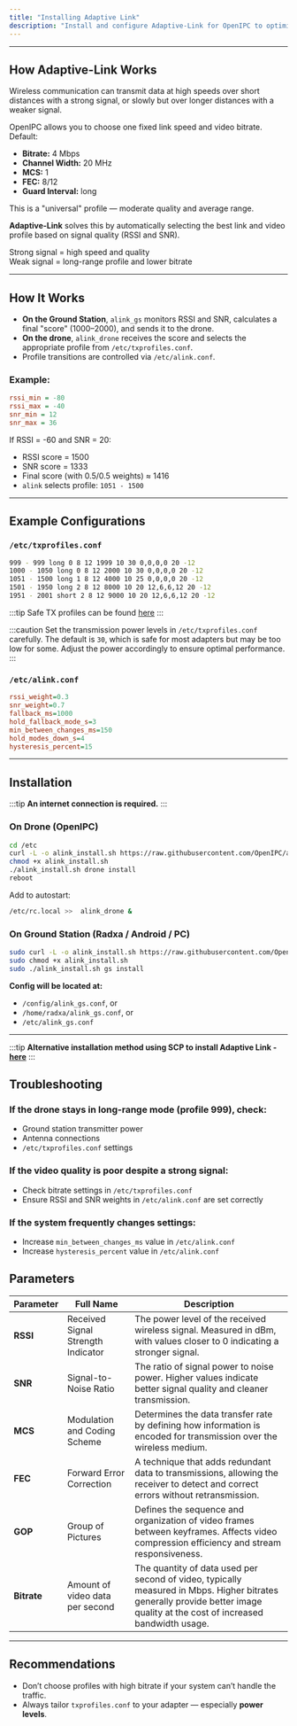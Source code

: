 ```yaml
---
title: "Installing Adaptive Link"
description: "Install and configure Adaptive-Link for OpenIPC to optimize your wireless connection"
---
```

---

##  How Adaptive-Link Works  

Wireless communication can transmit data at high speeds over short distances with a strong signal, or slowly but over longer distances with a weaker signal.  

OpenIPC allows you to choose one fixed link speed and video bitrate. Default:  
- **Bitrate:** 4 Mbps  
- **Channel Width:** 20 MHz  
- **MCS:** 1  
- **FEC:** 8/12  
- **Guard Interval:** long  

This is a "universal" profile — moderate quality and average range.

**Adaptive-Link** solves this by automatically selecting the best link and video profile based on signal quality (RSSI and SNR).  

Strong signal = high speed and quality  
Weak signal = long-range profile and lower bitrate  

---

##  How It Works  

- **On the Ground Station**, `alink_gs` monitors RSSI and SNR, calculates a final "score" (1000–2000), and sends it to the drone.  
- **On the drone**, `alink_drone` receives the score and selects the appropriate profile from `/etc/txprofiles.conf`.  
- Profile transitions are controlled via `/etc/alink.conf`.

### Example:  
```ini
rssi_min = -80  
rssi_max = -40  
snr_min = 12  
snr_max = 36  
```

If RSSI = -60 and SNR = 20:  
- RSSI score = 1500  
- SNR score = 1333  
- Final score (with 0.5/0.5 weights) ≈ 1416  
- `alink` selects profile: `1051 - 1500`  

---

## Example Configurations  

### `/etc/txprofiles.conf`  
```bash
999 - 999 long 0 8 12 1999 10 30 0,0,0,0 20 -12
1000 - 1050 long 0 8 12 2000 10 30 0,0,0,0 20 -12
1051 - 1500 long 1 8 12 4000 10 25 0,0,0,0 20 -12
1501 - 1950 long 2 8 12 8000 10 20 12,6,6,12 20 -12
1951 - 2001 short 2 8 12 9000 10 20 12,6,6,12 20 -12
```
:::tip
Safe TX profiles can be found [here](https://github.com/OpenIPC/adaptive-link/tree/main/txprofiles)
:::

 :::caution
   Set the transmission power levels in `/etc/txprofiles.conf` carefully. The default is `30`, which is safe for most adapters but may be too low for some. Adjust the power accordingly to ensure optimal performance.
:::
### `/etc/alink.conf`  
```ini
rssi_weight=0.3  
snr_weight=0.7  
fallback_ms=1000  
hold_fallback_mode_s=3  
min_between_changes_ms=150  
hold_modes_down_s=4  
hysteresis_percent=15  
```

---

## Installation  

:::tip 
**An internet connection is required.**
:::
### On Drone (OpenIPC)  
```bash
cd /etc
curl -L -o alink_install.sh https://raw.githubusercontent.com/OpenIPC/adaptive-link/refs/heads/main/alink_install.sh
chmod +x alink_install.sh
./alink_install.sh drone install
reboot
```

Add to autostart:
```bash
/etc/rc.local >>  alink_drone & 
```

### On Ground Station (Radxa / Android / PC)  
```bash
sudo curl -L -o alink_install.sh https://raw.githubusercontent.com/OpenIPC/adaptive-link/refs/heads/main/alink_install.sh
sudo chmod +x alink_install.sh
sudo ./alink_install.sh gs install
```

**Config will be located at:**  
- `/config/alink_gs.conf`, or  
- `/home/radxa/alink_gs.conf`, or  
- `/etc/alink_gs.conf`  

---
:::tip
**Alternative installation method using SCP to install Adaptive Link - [here](/hardware/runcam/vtx/installing-alink-runcam/)**
:::

## Troubleshooting

### If the drone stays in long-range mode (profile 999), check:

- Ground station transmitter power
- Antenna connections
- `/etc/txprofiles.conf` settings

### If the video quality is poor despite a strong signal:

- Check bitrate settings in `/etc/txprofiles.conf`
- Ensure RSSI and SNR weights in `/etc/alink.conf` are set correctly

### If the system frequently changes settings:

- Increase `min_between_changes_ms` value in `/etc/alink.conf`
- Increase `hysteresis_percent` value in `/etc/alink.conf`

## Parameters

| Parameter | Full Name | Description |
|-----------|-----------|-------------|
| **RSSI** | Received Signal Strength Indicator | The power level of the received wireless signal. Measured in dBm, with values closer to 0 indicating a stronger signal. |
| **SNR** | Signal-to-Noise Ratio | The ratio of signal power to noise power. Higher values indicate better signal quality and cleaner transmission. |
| **MCS** | Modulation and Coding Scheme | Determines the data transfer rate by defining how information is encoded for transmission over the wireless medium. |
| **FEC** | Forward Error Correction | A technique that adds redundant data to transmissions, allowing the receiver to detect and correct errors without retransmission. |
| **GOP** | Group of Pictures | Defines the sequence and organization of video frames between keyframes. Affects video compression efficiency and stream responsiveness. |
| **Bitrate** | Amount of video data per second | The quantity of data used per second of video, typically measured in Mbps. Higher bitrates generally provide better image quality at the cost of increased bandwidth usage. |
---

## Recommendations  

- Don’t choose profiles with high bitrate if your system can’t handle the traffic.  
- Always tailor `txprofiles.conf` to your adapter — especially **power levels**.  


